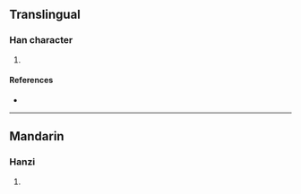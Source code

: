 {{character info/new}}
==Translingual==

===Han character===
{{Han char|rn=98|rad=瓦|as=08|sn=13|four=21417|canj=HVMVN|ids=⿰委瓦}}

# {{defn|Han|sort=瓦08}}

====References====
* {{Han ref|kx=0749.370|dkj=21526|dj=1158.160|hdz=21427.030|uh=74FE|ud=29950|bh=DEC1|bd=57025}}

----

==Mandarin==

===Hanzi===
{{cmn-hanzi|pin=[[měng]] ([[meng3]])|wg=meng<sup>3</sup>}}

# {{defn|lang=cmn|sort=瓦08}}
